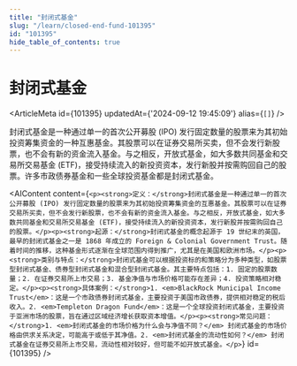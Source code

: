 ```yaml
---
title: "封闭式基金"
slug: "/learn/closed-end-fund-101395"
id: "101395"
hide_table_of_contents: true
---
```



# 封闭式基金

<ArticleMeta id={101395} updatedAt={'2024-09-12 19:45:09'} alias={`[]`} />
<div className='border-solid border-b border-t-0 my-4 border-[var(--ifm-color-gray-300)]' />

封闭式基金是一种通过单一的首次公开募股 (IPO) 发行固定数量的股票来为其初始投资筹集资金的一种互惠基金。其股票可以在证券交易所买卖，但不会发行新股票，也不会有新的资金流入基金。与之相反，开放式基金，如大多数共同基金和交易所交易基金 (ETF)，接受持续流入的新投资资本，发行新股并按需购回自己的股票。许多市政债券基金和一些全球投资基金都是封闭式基金。

<AIContent content={`<p><strong>定义：</strong>封闭式基金是一种通过单一的首次公开募股 (IPO) 发行固定数量的股票来为其初始投资筹集资金的互惠基金。其股票可以在证券交易所买卖，但不会发行新股票，也不会有新的资金流入基金。与之相反，开放式基金，如大多数共同基金和交易所交易基金 (ETF)，接受持续流入的新投资资本，发行新股并按需购回自己的股票。</p><p><strong>起源：</strong>封闭式基金的概念起源于 19 世纪末的英国，最早的封闭式基金之一是 1868 年成立的 Foreign & Colonial Government Trust。随着时间的推移，这种基金形式逐渐在全球范围内得到推广，尤其是在美国和欧洲市场。</p><p><strong>类别与特点：</strong>封闭式基金可以根据投资标的和策略分为多种类型，如股票型封闭式基金、债券型封闭式基金和混合型封闭式基金。其主要特点包括：1. 固定的股票数量；2. 在证券交易所上市交易；3. 基金净值与市场价格可能存在差异；4. 投资策略相对稳定。</p><p><strong>具体案例：</strong>1. <em>BlackRock Municipal Income Trust</em>：这是一个市政债券封闭式基金，主要投资于美国市政债券，提供相对稳定的税后收入。2. <em>Templeton Dragon Fund</em>：这是一个全球投资封闭式基金，主要投资于亚洲市场的股票，旨在通过区域经济增长获取资本增值。</p><p><strong>常见问题：</strong>1. <em>封闭式基金的市场价格为什么会与净值不同？</em> 封闭式基金的市场价格由供求关系决定，可能高于或低于其净值。2. <em>封闭式基金的流动性如何？</em> 封闭式基金在证券交易所上市交易，流动性相对较好，但可能不如开放式基金。</p>`} id={101395} />
